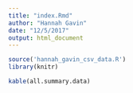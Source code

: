 ```yaml
---
title: "index.Rmd"
author: "Hannah Gavin"
date: "12/5/2017"
output: html_document
---
```


```r
source('hannah_gavin_csv_data.R')
library(knitr)
```

```r
kable(all.summary.data)
```

